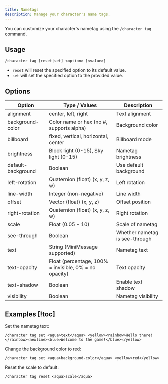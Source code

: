 ```yaml
---
title: Nametags
description: Manage your character's name tags.
---
```


You can customize your character's nametag using the `/character tag` command.

## Usage

```
/character tag [reset|set] <option> [<value>]
```

- `reset` will reset the specified option to its default value.
- `set` will set the specified option to the provided value.

## Options

| Option             | Type / Values                                         | Description                    |
| ------------------ | ----------------------------------------------------- | ------------------------------ |
| alignment          | center, left, right                                   | Text alignment                 |
| background-color   | Color name or hex (no #, supports alpha)              | Background color               |
| billboard          | fixed, vertical, horizontal, center                   | Billboard mode                 |
| brightness         | Block light (0-15), Sky light (0-15)                  | Nametag brightness             |
| default-background | Boolean                                               | Use default background         |
| left-rotation      | Quaternion (float) (x, y, z, w)                       | Left rotation                  |
| line-width         | Integer (non-negative)                                | Line width                     |
| offset             | Vector (float) (x, y, z)                              | Offset position                |
| right-rotation     | Quaternion (float) (x, y, z, w)                       | Right rotation                 |
| scale              | Float (0.05 - 10)                                     | Scale of nametag               |
| see-through        | Boolean                                               | Whether nametag is see-through |
| text               | String (MiniMessage supported)                        | Nametag text                   |
| text-opacity       | Float (percentage, 100% = invisible, 0% = no opacity) | Text opacity                   |
| text-shadow        | Boolean                                               | Enable text shadow             |
| visibility         | Boolean                                               | Nametag visibility             |

## Examples [!toc]

Set the nametag text:

```
/character tag set <aqua>text</aqua> <yellow><rainbow>Hello there!</rainbow><newline><blue>Welcome to the game!</blue></yellow>
```

Change the background color to red:

```
/character tag set <aqua>background-color</aqua> <yellow>red</yellow>
```

Reset the scale to default:

```
/character tag reset <aqua>scale</aqua>
```
